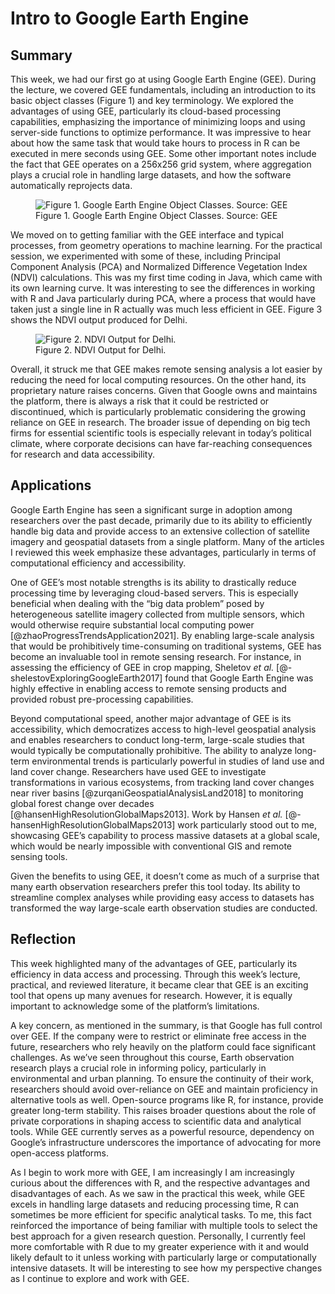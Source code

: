 # Intro to Google Earth Engine

## Summary

This week, we had our first go at using Google Earth Engine (GEE). During the lecture, we covered GEE fundamentals, including an introduction to its basic object classes (Figure 1) and key terminology. We explored the advantages of using GEE, particularly its cloud-based processing capabilities, emphasizing the importance of minimizing loops and using server-side functions to optimize performance. It was impressive to hear about how the same task that would take hours to process in R can be executed in mere seconds using GEE. Some other important notes include the fact that GEE operates on a 256x256 grid system, where aggregation plays a crucial role in handling large datasets, and how the software automatically reprojects data.

![Figure 1. Google Earth Engine Object Classes. Source: GEE ](images/objectsGEE.png)

We moved on to getting familiar with the GEE interface and typical processes, from geometry operations to machine learning. For the practical session, we experimented with some of these, including Principal Component Analysis (PCA) and Normalized Difference Vegetation Index (NDVI) calculations. This was my first time coding in Java, which came with its own learning curve. It was interesting to see the differences in working with R and Java particularly during PCA, where a process that would have taken just a single line in R actually was much less efficient in GEE. Figure 3 shows the NDVI output produced for Delhi.

![Figure 2. NDVI Output for Delhi.](images/delhi.png)

Overall, it struck me that GEE makes remote sensing analysis a lot easier by reducing the need for local computing resources. On the other hand, its proprietary nature raises concerns. Given that Google owns and maintains the platform, there is always a risk that it could be restricted or discontinued, which is particularly problematic considering the growing reliance on GEE in research. The broader issue of depending on big tech firms for essential scientific tools is especially relevant in today’s political climate, where corporate decisions can have far-reaching consequences for research and data accessibility.

## Applications

Google Earth Engine has seen a significant surge in adoption among researchers over the past decade, primarily due to its ability to efficiently handle big data and provide access to an extensive collection of satellite imagery and geospatial datasets from a single platform. Many of the articles I reviewed this week emphasize these advantages, particularly in terms of computational efficiency and accessibility.

One of GEE’s most notable strengths is its ability to drastically reduce processing time by leveraging cloud-based servers. This is especially beneficial when dealing with the “big data problem” posed by heterogeneous satellite imagery collected from multiple sensors, which would otherwise require substantial local computing power [@zhaoProgressTrendsApplication2021]. By enabling large-scale analysis that would be prohibitively time-consuming on traditional systems, GEE has become an invaluable tool in remote sensing research. For instance, in assessing the efficiency of GEE in crop mapping, Sheletov *et al.* [@-shelestovExploringGoogleEarth2017] found that Google Earth Engine was highly effective in enabling access to remote sensing products and provided robust pre-processing capabilities.

Beyond computational speed, another major advantage of GEE is its accessibility, which democratizes access to high-level geospatial analysis and enables researchers to conduct long-term, large-scale studies that would typically be computationally prohibitive. The ability to analyze long-term environmental trends is particularly powerful in studies of land use and land cover change. Researchers have used GEE to investigate transformations in various ecosystems, from tracking land cover changes near river basins [@zurqaniGeospatialAnalysisLand2018] to monitoring global forest change over decades [@hansenHighResolutionGlobalMaps2013]. Work by Hansen *et al.* [@-hansenHighResolutionGlobalMaps2013] work particularly stood out to me, showcasing GEE’s capability to process massive datasets at a global scale, which would be nearly impossible with conventional GIS and remote sensing tools.

Given the benefits to using GEE, it doesn’t come as much of a surprise that many earth observation researchers prefer this tool today. Its ability to streamline complex analyses while providing easy access to datasets has transformed the way large-scale earth observation studies are conducted.

## Reflection

This week highlighted many of the advantages of GEE, particularly its efficiency in data access and processing. Through this week’s lecture, practical, and reviewed literature, it became clear that GEE is an exciting tool that opens up many avenues for research. However, it is equally important to acknowledge some of the platform’s limitations.

A key concern, as mentioned in the summary, is that Google has full control over GEE. If the company were to restrict or eliminate free access in the future, researchers who rely heavily on the platform could face significant challenges. As we’ve seen throughout this course, Earth observation research plays a crucial role in informing policy, particularly in environmental and urban planning. To ensure the continuity of their work, researchers should avoid over-reliance on GEE and maintain proficiency in alternative tools as well. Open-source programs like R, for instance, provide greater long-term stability. This raises broader questions about the role of private corporations in shaping access to scientific data and analytical tools. While GEE currently serves as a powerful resource, dependency on Google’s infrastructure underscores the importance of advocating for more open-access platforms.

As I begin to work more with GEE, I am increasingly I am increasingly curious about the differences with R, and the respective advantages and disadvantages of each. As we saw in the practical this week, while GEE excels in handling large datasets and reducing processing time, R can sometimes be more efficient for specific analytical tasks. To me, this fact reinforced the importance of being familiar with multiple tools to select the best approach for a given research question. Personally, I currently feel more comfortable with R due to my greater experience with it and would likely default to it unless working with particularly large or computationally intensive datasets. It will be interesting to see how my perspective changes as I continue to explore and work with GEE.

